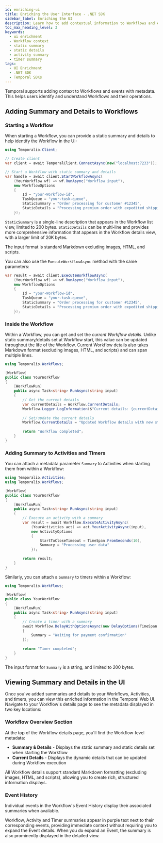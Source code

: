 ```yaml
---
id: enriching-ui
title: Enriching the User Interface - .NET SDK
sidebar_label: Enriching the UI
description: Learn how to add contextual information to Workflows and events in the Temporal UI using the .NET SDK.
toc_max_heading_level: 3
keywords:
  - ui enrichment
  - Workflow context
  - static summary
  - static details
  - activity summary
  - timer summary
tags:
  - UI Enrichment
  - .NET SDK
  - Temporal SDKs
---
```


Temporal supports adding context to Workflows and events with metadata. 
This helps users identify and understand Workflows and their operations.

## Adding Summary and Details to Workflows

### Starting a Workflow

When starting a Workflow, you can provide a static summary and details to help identify the Workflow in the UI:

```csharp
using Temporalio.Client;

// Create client
var client = await TemporalClient.ConnectAsync(new("localhost:7233"));

// Start a Workflow with static summary and details
var handle = await client.StartWorkflowAsync(
    (YourWorkflow wf) => wf.RunAsync("Workflow input"),
    new WorkflowOptions
    {
        Id = "your-Workflow-id",
        TaskQueue = "your-task-queue",
        StaticSummary = "Order processing for customer #12345",
        StaticDetails = "Processing premium order with expedited shipping"
    });
```

`StaticSummary` is a single-line description that appears in the Workflow list view, limited to 200 bytes.
`StaticDetails` can be multi-line and provides more comprehensive information that appears in the Workflow details view, with a larger limit of 20K bytes.

The input format is standard Markdown excluding images, HTML, and scripts.

You can also use the `ExecuteWorkflowAsync` method with the same parameters:

```csharp
var result = await client.ExecuteWorkflowAsync(
    (YourWorkflow wf) => wf.RunAsync("Workflow input"),
    new WorkflowOptions
    {
        Id = "your-Workflow-id",
        TaskQueue = "your-task-queue",
        StaticSummary = "Order processing for customer #12345",
        StaticDetails = "Processing premium order with expedited shipping"
    });
```

### Inside the Workflow

Within a Workflow, you can get and set the _current Workflow details_. 
Unlike static summary/details set at Workflow start, this value can be updated throughout the life of the Workflow. 
Current Workflow details also takes Markdown format (excluding images, HTML, and scripts) and can span multiple lines.

```csharp
using Temporalio.Workflows;

[Workflow]
public class YourWorkflow
{
    [WorkflowRun]
    public async Task<string> RunAsync(string input)
    {
        // Get the current details
        var currentDetails = Workflow.CurrentDetails;
        Workflow.Logger.LogInformation($"Current details: {currentDetails}");
        
        // Set/update the current details
        Workflow.CurrentDetails = "Updated Workflow details with new status";
        
        return "Workflow completed";
    }
}
```

### Adding Summary to Activities and Timers

You can attach a metadata parameter `Summary` to Activities when starting them from within a Workflow:

```csharp
using Temporalio.Activities;
using Temporalio.Workflows;

[Workflow]
public class YourWorkflow
{
    [WorkflowRun]
    public async Task<string> RunAsync(string input)
    {
        // Execute an activity with a summary
        var result = await Workflow.ExecuteActivityAsync(
            (YourActivities act) => act.YourActivityAsync(input),
            new ActivityOptions
            {
                StartToCloseTimeout = TimeSpan.FromSeconds(10),
                Summary = "Processing user data"
            });
        
        return result;
    }
}
```

Similarly, you can attach a `Summary` to timers within a Workflow:

```csharp
using Temporalio.Workflows;

[Workflow]
public class YourWorkflow
{
    [WorkflowRun]
    public async Task<string> RunAsync(string input)
    {
        // Create a timer with a summary
        await Workflow.DelayWithOptionsAsync(new DelayOptions(TimeSpan.FromMinutes(5))
        {
            Summary = "Waiting for payment confirmation"
        });
        
        return "Timer completed";
    }
}
```

The input format for `Summary` is a string, and limited to 200 bytes.

## Viewing Summary and Details in the UI

Once you've added summaries and details to your Workflows, Activities, and timers, you can view this enriched information in the Temporal Web UI. 
Navigate to your Workflow's details page to see the metadata displayed in two key locations:

### Workflow Overview Section

At the top of the Workflow details page, you'll find the Workflow-level metadata:

- **Summary & Details** - Displays the static summary and static details set when starting the Workflow
- **Current Details** - Displays the dynamic details that can be updated during Workflow execution

All Workflow details support standard Markdown formatting (excluding images, HTML, and scripts), allowing you to create rich, structured information displays.

### Event History

Individual events in the Workflow's Event History display their associated summaries when available.

Workflow, Activity and Timer summaries appear in purple text next to their corresponding events, providing immediate context without requiring you to expand the Event details. 
When you do expand an Event, the summary is also prominently displayed in the detailed view.
